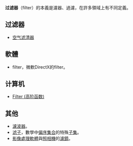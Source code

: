 '''过滤器'''（filter）的本義是濾器、過濾，在許多領域上有不同定義。

== 过滤器 ==
* [[空气滤清器|空气滤清器]]

== 軟體 ==
* filter，微軟DirectX的filter。

== 计算机 ==

* [[Filter_(高阶函数)|Filter (高阶函数)]]

== 其他 ==
* [[濾波器|濾波器]]。
* [[滤子_(数学)|滤子]]，數學中[[偏序关系|偏序集合]]的特殊[[子集|子集]]。
* [[影像處理軟體|影像處理軟體]]與[[照相機|照相機]]的[[濾鏡|濾鏡]]。

{{disambig|CAT=二字消歧义}}